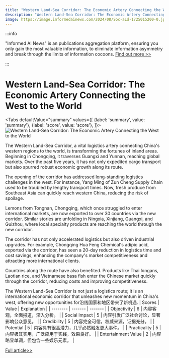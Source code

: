 ```yaml
---
title: "Western Land-Sea Corridor: The Economic Artery Connecting the West to the World"
description: "Western Land-Sea Corridor: The Economic Artery Connecting the West to the World"
image: https://image.informedainews.com/2024/08/Soc-aLd-1725015200-0.jpg
---
```



:::info

"Informed AI News" is an publications aggregation platform, ensuring you only gain the most valuable information, to eliminate information asymmetry and break through the limits of information cocoons.  [Find out more >>](/)

:::

# Western Land-Sea Corridor: The Economic Artery Connecting the West to the World


<Tabs
	defaultValue="summary"
	values={[
	{label: 'summary', value: 'summary'},
	{label: 'score', value: 'score'},
]}>
<TabItem value="summary">
<img
  src="https://image.informedainews.com/2024/08/Soc-aLd-1725015200-0.jpg"
  alt="Western Land-Sea Corridor: The Economic Artery Connecting the West to the World"
/>



The Western Land-Sea Corridor, a vital logistics artery connecting China's western regions to the world, is transforming the fortunes of inland areas. Beginning in Chongqing, it traverses Guangxi and Yunnan, reaching global markets. Over the past five years, it has not only expedited cargo transport but also spurred robust economic growth along its route.

The opening of the corridor has addressed long-standing logistics challenges in the west. For instance, Yang Ming of Zun Cheng Supply Chain used to be troubled by lengthy transport times. Now, fresh produce from Southeast Asia can quickly reach western China, reducing the risk of spoilage.

Lemons from Tongnan, Chongqing, which once struggled to enter international markets, are now exported to over 30 countries via the new corridor. Similar stories are unfolding in Ningxia, Xinjiang, Guangxi, and Guizhou, where local specialty products are reaching the world through the new corridor.

The corridor has not only accelerated logistics but also driven industrial upgrades. For example, Chongqing Hua Feng Chemical's adipic acid, exported via the corridor, has seen a 20-day reduction in logistics time and cost savings, enhancing the company's market competitiveness and attracting more international clients.

Countries along the route have also benefited. Products like Thai longans, Laotian rice, and Vietnamese basa fish enter the Chinese market quickly through the corridor, reducing costs and improving competitiveness.

The Western Land-Sea Corridor is not just a logistics route; it is an international economic corridor that unleashes new momentum in China's west, offering new opportunities for沿线国家和地区带来了新机遇.
</TabItem>
<TabItem value="score">
	| Scores     | Value   | Explanation |
	| -------- | ------- | ------- |
	| Objectivity  | 6    | 内容客观，全面报道，深入分析。    |
	| Social Impact | 5     | 内容引发广泛社会讨论，显著影响公众意见。    |
	| Credibility    | 5    | 内容完全可信，权威来源，证据充分。    |
	| Potential    | 5    | 内容具有很高潜力，几乎必然触发更大事件。    |
	| Practicality    | 5    | 内容极其实用，广泛应用于实践，效果良好。    |
	| Entertainment Value    | 2    | 内容略显单调，但包含一些娱乐元素。    |
</TabItem>
</Tabs>

[Full article>>](https://china.cankaoxiaoxi.com/#/detailsPage/ruick/ffd9292d770c44a3b94c84a495bdff69/1/2024-08-29)
